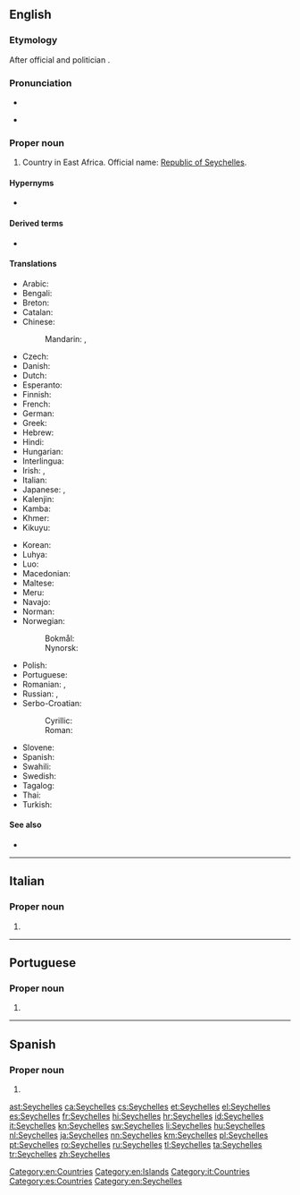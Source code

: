==English==
{{wikipedia}}

===Etymology===
After {{etyl|fr|en}} official and politician {{w|Jean Moreau de Séchelles}}.

===Pronunciation===
* {{audio|En-us-Seychelles.ogg|Audio (US)|lang=en}}
* {{a|UK}} {{IPA|/seɪˈʃɛlz/|lang=en}}

===Proper noun===
{{en-proper noun}}

# Country in East Africa. Official name: [[Republic of Seychelles]].

====Hypernyms====
* {{l|en|Subsahara}}

====Derived terms====
* {{l|en|Seychellois}}

====Translations====
{{trans-top|country in East Africa}}
* Arabic: {{t|ar|سِيشِيل|m|tr=sišīl}}
* Bengali: {{t|bn|সেশেল|tr=}}
* Breton: {{t|br|Sechelez}}
* Catalan: {{t+|ca|Seychelles|f-p}}
* Chinese:
*: Mandarin: {{t+|cmn|塞舌爾|sc=Hani}}, {{t+|cmn|塞舌尔|tr=Sàishé'ěr|sc=Hani}}
* Czech: {{t+|cs|Seychely|p}}
* Danish: {{t|da|Seychellerne}}
* Dutch: {{t+|nl|Seychellen}}
* Esperanto: {{t|eo|Sejŝeloj|p}}
* Finnish: {{t+|fi|Seychellit}}
* French: {{t+|fr|Seychelles}}
* German: {{t+|de|Seychellen}}
* Greek: {{t+|el|Σεϋχέλλες|f-p}}
* Hebrew: {{t|he|סיישל|tr=Seychelle}}
* Hindi: {{t+|hi|सेशेल्स|tr=sēśēls}}
* Hungarian: {{t+|hu|Seychelle-szigetek}}
* Interlingua: {{t|ia|Seychelles}}
* Irish: {{t|ga|Séiséil|m|alt=Na Séiséil}}, {{t|ga|Poblacht na Séiséal|f}}
* Italian: {{t|it|Seicelle}}
* Japanese: {{t|ja|セイシェル|tr=Seisheru}}, {{t+|ja|セーシェル|tr=Sēsheru}}
* Kalenjin: {{t|kln|Shelisheli}}
* Kamba: {{t|kam|Shelisheli}}
* Khmer: {{t|km|ប្រទេសសេសែល|tr=prɑteih seesael|sc=Khmr}}
* Kikuyu: {{t|ki|Shelisheli}}
{{trans-mid}}
* Korean: {{t+|ko|세이셸|tr=Seisyel}}
* Luhya: {{t|luy|Bushelisheli}}
* Luo: {{t|luo|sishel}}
* Macedonian: {{t|mk|Сејшели|m-p|tr=Séjšeli}}
* Maltese: {{t|mt|Sejxell|alt=is-Sejxell}}
* Meru: {{t|mer|ushelisheli}}
* Navajo: {{t|nv|Seishel}}
* Norman: {{t|nrf|Seychelles|f-p}}
* Norwegian:
*: Bokmål: {{t+|nb|Seychellene}}
*: Nynorsk: {{t+|nn|Seychellane}}
* Polish: {{t+|pl|Seszele}}
* Portuguese: {{t+|pt|Seicheles}}
* Romanian: {{t+|ro|Seychelles}}, {{t|ro|Seișele}}
* Russian: {{t|ru|Сейше́лы|f-p}}, {{t|ru|Сейше́льские острова́|m-p}}
* Serbo-Croatian:
*: Cyrillic: {{t|sh|Сејшели|m-p}}
*: Roman: {{t+|sh|Sejšeli|m-p}}
* Slovene: {{t+|sl|Sejšéli|m-p}}
* Spanish: {{t+|es|Seychelles|f-p}}
* Swahili: {{t+|sw|Shelisheli}}
* Swedish: {{t+|sv|Seychellerna}}
* Tagalog: {{t|tl|Seysyels}}
* Thai: {{t|th|ประเทศเซเชลส์|tr=bpràtâyt saychayn|sc=Thai}}
* Turkish: {{t+|tr|Seyşeller|p}}
{{trans-bottom}}

====See also====
* {{l|en|Appendix:Countries of the world|Countries of the world}}

[[Category:en:Countries]]
[[Category:en:Islands]]

----

==Italian==
{{wikipedia|lang=it}}

===Proper noun===
{{it-proper noun|g=f}} {{g|p}}

# {{l|en|Seychelles}}

[[Category:it:Countries]]

----

==Portuguese==

===Proper noun===
{{pt-proper noun|f-p}}

# {{alternative spelling of|Seicheles|lang=pt}}

----

==Spanish==
{{wikipedia|lang=es}}

===Proper noun===
{{es-proper noun|f}}

# {{l|en|Seychelles}}

[[Category:es:Countries]]
[[Category:en:Seychelles]]

[[ast:Seychelles]]
[[ca:Seychelles]]
[[cs:Seychelles]]
[[et:Seychelles]]
[[el:Seychelles]]
[[es:Seychelles]]
[[fr:Seychelles]]
[[hi:Seychelles]]
[[hr:Seychelles]]
[[id:Seychelles]]
[[it:Seychelles]]
[[kn:Seychelles]]
[[sw:Seychelles]]
[[li:Seychelles]]
[[hu:Seychelles]]
[[nl:Seychelles]]
[[ja:Seychelles]]
[[nn:Seychelles]]
[[km:Seychelles]]
[[pl:Seychelles]]
[[pt:Seychelles]]
[[ro:Seychelles]]
[[ru:Seychelles]]
[[tl:Seychelles]]
[[ta:Seychelles]]
[[tr:Seychelles]]
[[zh:Seychelles]]